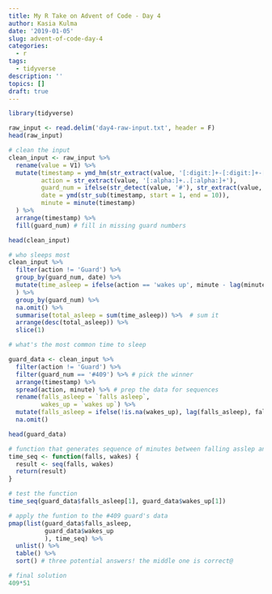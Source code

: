 ```yaml
---
title: My R Take on Advent of Code - Day 4
author: Kasia Kulma
date: '2019-01-05'
slug: advent-of-code-day-4
categories:
  - r
tags:
  - tidyverse
description: ''
topics: []
draft: true
---
```



```r
library(tidyverse)
```


```r
raw_input <- read.delim('day4-raw-input.txt', header = F)
head(raw_input)
```

```r
# clean the input
clean_input <- raw_input %>%
  rename(value = V1) %>% 
  mutate(timestamp = ymd_hm(str_extract(value, '[:digit:]+-[:digit:]+-[:digit:]+..[:digit:]+:[:digit:]+')),
         action = str_extract(value, '[:alpha:]+..[:alpha:]+'),
         guard_num = ifelse(str_detect(value, '#'), str_extract(value, '#[:digit:]+'), NA),
         date = ymd(str_sub(timestamp, start = 1, end = 10)),
         minute = minute(timestamp)
  ) %>%
  arrange(timestamp) %>% 
  fill(guard_num) # fill in missing guard numbers 

head(clean_input)
```


```r
# who sleeps most 
clean_input %>% 
  filter(action != 'Guard') %>%
  group_by(guard_num, date) %>% 
  mutate(time_asleep = ifelse(action == 'wakes up', minute - lag(minute), NA ) #calculate time asleep
  ) %>% 
  group_by(guard_num) %>% 
  na.omit() %>% 
  summarise(total_asleep = sum(time_asleep)) %>%  # sum it
  arrange(desc(total_asleep)) %>% 
  slice(1)
```
  
```r
# what's the most common time to sleep

guard_data <- clean_input %>% 
  filter(action != 'Guard') %>% 
  filter(guard_num == '#409') %>% # pick the winner
  arrange(timestamp) %>% 
  spread(action, minute) %>% # prep the data for sequences
  rename(falls_asleep = `falls asleep`,
         wakes_up = `wakes up`) %>% 
  mutate(falls_asleep = ifelse(!is.na(wakes_up), lag(falls_asleep), falls_asleep )) %>% 
  na.omit()

head(guard_data)
```


```r
# function that generates sequence of minutes between falling asslep and waking up  
time_seq <- function(falls, wakes) {
  result <- seq(falls, wakes)
  return(result)
}
```

```r
# test the function
time_seq(guard_data$falls_asleep[1], guard_data$wakes_up[1])
```

```r
# apply the funtion to the #409 guard's data
pmap(list(guard_data$falls_asleep,
          guard_data$wakes_up
          ), time_seq) %>% 
  unlist() %>% 
  table() %>% 
  sort() # three potential answers! the middle one is correct@
```

```r
# final solution
409*51
```